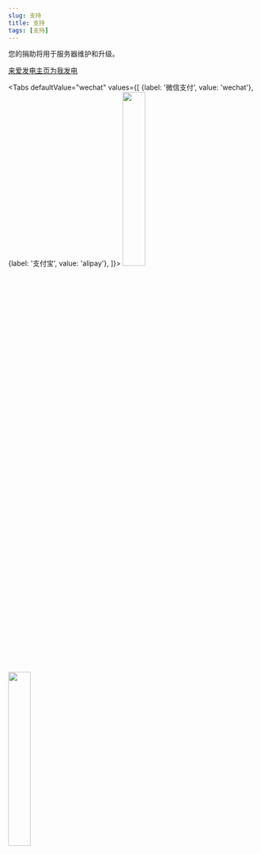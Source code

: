```yaml
---
slug: 支持
title: 支持
tags: [支持]
---
```


您的捐助将用于服务器维护和升级。  

<a href="https://afdian.net/@ykmc25565">来爱发电主页为我发电</a>

<Tabs
  defaultValue="wechat"
  values={[
    {label: '微信支付', value: 'wechat'},
    {label: '支付宝', value: 'alipay'},
  ]}>
  <TabItem value="wechat">
    <img src='https://s1.ax1x.com/2020/09/07/wKmOyV.png' width="30%"></img>
  </TabItem>
  <TabItem value="alipay">
    <img src='https://s1.ax1x.com/2020/09/07/wKmveU.jpg' width="30%"></img>
  </TabItem>
</Tabs>
